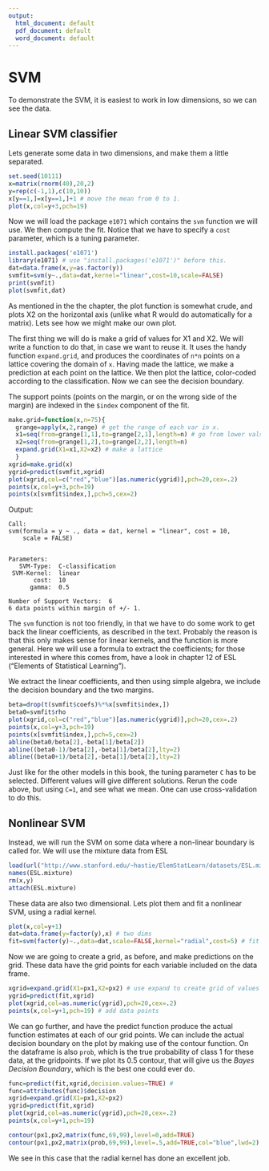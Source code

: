 ```yaml
---
output:
  html_document: default
  pdf_document: default
  word_document: default
---
```

SVM
========================================================
To demonstrate the SVM, it is easiest to work in low dimensions, so we can see the data.

Linear SVM classifier
---------------------
Lets generate some data in two dimensions, and make them a little separated.
```r
set.seed(10111)
x=matrix(rnorm(40),20,2)
y=rep(c(-1,1),c(10,10))
x[y==1,]=x[y==1,]+1 # move the mean from 0 to 1.
plot(x,col=y+3,pch=19) 
```

Now we will load the package `e1071` which contains the `svm` function we will use. We then compute the fit. Notice that we have to specify a `cost` parameter, which is a tuning parameter. 
```r
install.packages('e1071')
library(e1071) # use "install.packages('e1071')" before this.
dat=data.frame(x,y=as.factor(y))
svmfit=svm(y~.,data=dat,kernel="linear",cost=10,scale=FALSE)
print(svmfit)
plot(svmfit,dat)
```

As mentioned in the the chapter, the plot function is somewhat crude, and plots X2 on the horizontal axis (unlike what R would do automatically for a matrix). Lets see how we might make our own plot.

The first thing we will do is make a grid of values for X1 and X2. We will write a function to do that,
in case we want to reuse it. It uses the handy function `expand.grid`, and produces the coordinates of `n*n` points on a lattice covering the domain of `x`. Having made the lattice, we make a prediction at each point on the lattice. We then plot the lattice, color-coded according to the classification. Now we can see the decision boundary.

The support points (points on the margin, or on the wrong side of the margin) are indexed in the `$index` component of the fit.

```r
make.grid=function(x,n=75){
  grange=apply(x,2,range) # get the range of each var in x.
  x1=seq(from=grange[1,1],to=grange[2,1],length=n) # go from lower vals to upper vals
  x2=seq(from=grange[1,2],to=grange[2,2],length=n)
  expand.grid(X1=x1,X2=x2) # make a lattice
  }
xgrid=make.grid(x)
ygrid=predict(svmfit,xgrid)
plot(xgrid,col=c("red","blue")[as.numeric(ygrid)],pch=20,cex=.2)
points(x,col=y+3,pch=19)
points(x[svmfit$index,],pch=5,cex=2)
```
Output:
```
Call:
svm(formula = y ~ ., data = dat, kernel = "linear", cost = 10, 
    scale = FALSE)


Parameters:
   SVM-Type:  C-classification 
 SVM-Kernel:  linear 
       cost:  10 
      gamma:  0.5 

Number of Support Vectors:  6
6 data points within margin of +/- 1.
```

The `svm` function is not too friendly, in that we have to do some work to get back the linear coefficients, as described in the text. Probably the reason is that this only makes sense for linear kernels, and the function is more general. Here we will use a formula to extract the coefficients; for those interested in where this comes from, have a look in chapter 12 of ESL ("Elements of Statistical Learning").

We extract the linear coefficients, and then using simple algebra, we include the decision boundary and the two margins.

```r
beta=drop(t(svmfit$coefs)%*%x[svmfit$index,])
beta0=svmfit$rho
plot(xgrid,col=c("red","blue")[as.numeric(ygrid)],pch=20,cex=.2)
points(x,col=y+3,pch=19)
points(x[svmfit$index,],pch=5,cex=2)
abline(beta0/beta[2],-beta[1]/beta[2])
abline((beta0-1)/beta[2],-beta[1]/beta[2],lty=2)
abline((beta0+1)/beta[2],-beta[1]/beta[2],lty=2)
```

Just like for the other models in this book, the tuning parameter `C` has to be selected.
Different values will give different solutions. Rerun the code above, but using `C=1`, and see what we mean. One can use cross-validation to do this.


Nonlinear SVM
--------------
Instead, we will run the SVM on some data where a non-linear boundary is called for. We will use the mixture data from ESL

```r
load(url("http://www.stanford.edu/~hastie/ElemStatLearn/datasets/ESL.mixture.rda"))
names(ESL.mixture)
rm(x,y) 
attach(ESL.mixture)
```

These data are also two dimensional. Lets plot them and fit a nonlinear SVM, using a radial kernel.
```r
plot(x,col=y+1)
dat=data.frame(y=factor(y),x) # two dims
fit=svm(factor(y)~.,data=dat,scale=FALSE,kernel="radial",cost=5) # fit classifier.
```

Now we are going to create a grid, as before, and make predictions on the grid.
These data have the grid points for each variable included on the data frame.
```r
xgrid=expand.grid(X1=px1,X2=px2) # use expand to create grid of values
ygrid=predict(fit,xgrid)
plot(xgrid,col=as.numeric(ygrid),pch=20,cex=.2)
points(x,col=y+1,pch=19) # add data points
```

We can go further, and have the predict function produce the actual function estimates at each of our grid points. We can include the actual decision boundary on the plot by making use of the contour function. On the dataframe is also `prob`, which is the true probability of class 1 for these data, at the gridpoints. If we plot its 0.5 contour, that will give us the _Bayes Decision Boundary_, which is the best one could ever do.
```r
func=predict(fit,xgrid,decision.values=TRUE) # 
func=attributes(func)$decision
xgrid=expand.grid(X1=px1,X2=px2)
ygrid=predict(fit,xgrid)
plot(xgrid,col=as.numeric(ygrid),pch=20,cex=.2)
points(x,col=y+1,pch=19)

contour(px1,px2,matrix(func,69,99),level=0,add=TRUE)
contour(px1,px2,matrix(prob,69,99),level=.5,add=TRUE,col="blue",lwd=2)
```

We see in this case that the radial kernel has done an excellent job.